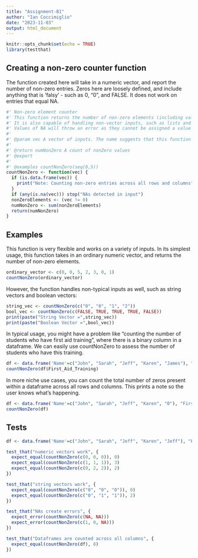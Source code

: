 ```yaml
---
title: "Assignment-B1"
author: "Ian Coccimiglio"
date: "2023-11-03"
output: html_document
---
```


```r
knitr::opts_chunk$set(echo = TRUE)
library(testthat)
```

## Creating a non-zero counter function
The function created here will take in a numeric vector, and report the number of non-zero entries. Zeros here are loosely defined, and include anything that is 'falsy' - such as 0, "0", and FALSE. It does not work on entries that equal NA.

```r
#' Non-zero element counter
#' This function returns the number of non-zero elements (including values that can be coerced to equal 0, such as FALSE and "0") in a vector.
#' It is also capable of handling non-vector inputs, such as lists and dataframes. 
#' Values of NA will throw an error as they cannot be assigned a value of true/false.
#' 
#' @param vec A vector of inputs. The name suggests that this function is designed to operate on generic vectors, and not explicitly designed for higher level structures.
#'
#' @return numNonZero A count of nonZero values
#' @export
#'
#' @examples countNonZero(seq(0,5))
countNonZero <- function(vec) {
  if (is.data.frame(vec)) {
    print("Note: Counting non-zero entries across all rows and columns")
  }
  if (any(is.na(vec))) stop("NAs detected in input")
  nonZeroElements <- (vec != 0)
  numNonZero <- sum(nonZeroElements)
  return(numNonZero)
}

```

## Examples
This function is very flexible and works on a variety of inputs. In its simplest usage, this function takes in an ordinary numeric vector, and returns the number of non-zero elements. 

```r
ordinary_vector <- c(0, 0, 5, 2, 3, 0, 1)
countNonZero(ordinary_vector)
```

However, the function handles non-typical inputs as well, such as string vectors and boolean vectors:

```r
string_vec <- countNonZero(c("0", "0", "1", "2"))
bool_vec <- countNonZero(c(FALSE, TRUE, TRUE, TRUE, FALSE))
print(paste("String Vector =",string_vec))
print(paste("Boolean Vector =",bool_vec))
```

In typical usage, you might have a problem like "counting the number of students who have first aid training", where there is a binary column in a dataframe. We can easily use countNonZero to assess the number of students who have this training.

```r
df <- data.frame('Name'=c("John", "Sarah", "Jeff", "Karen", "James"), "First_Aid_Training"=c(0,1,1,0,1))
countNonZero(df$First_Aid_Training)
```

In more niche use cases, you can count the total number of zeros present within a dataframe across all rows and columns. This prints a note so the user knows what's happening.

```r
df <- data.frame('Name'=c("John", "Sarah", "Jeff", "Karen", "0"), "First_Aid_Training"=c(0,1,1,0,1))
countNonZero(df)
```

## Tests


```r
df <- data.frame('Name'=c("John", "Sarah", "Jeff", "Karen", "Jeff"), "First_Aid_Training"=c(0,1,1,0,1))

test_that("numeric vectors work", {
  expect_equal(countNonZero(c(0, 0, 0)), 0)
  expect_equal(countNonZero(c(1, 1, 1)), 3)
  expect_equal(countNonZero(c(0, 2, 2)), 2)
})

test_that("string vectors work", {
  expect_equal(countNonZero(c("0", "0", "0")), 0)
  expect_equal(countNonZero(c("0", "1", "1")), 2)
})

test_that("NAs create errors", {
  expect_error(countNonZero(c(NA, NA)))
  expect_error(countNonZero(c(1, 0, NA)))
})

test_that("Dataframes are counted across all columns", {
  expect_equal(countNonZero(df), 8)
})

```
